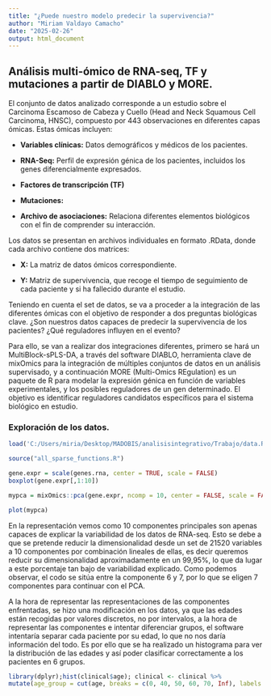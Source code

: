 ```yaml
---
title: "¿Puede nuestro modelo predecir la supervivencia?"
author: "Miriam Valdayo Camacho"
date: "2025-02-26"
output: html_document
---
```


## Análisis multi-ómico de RNA-seq, TF y mutaciones a partir de DIABLO y MORE.

El conjunto de datos analizado corresponde a un estudio sobre el Carcinoma Escamoso de Cabeza y Cuello (Head and Neck Squamous Cell Carcinoma, HNSC), compuesto por 443 observaciones en diferentes capas ómicas. Estas ómicas incluyen:

-   **Variables clínicas:** Datos demográficos y médicos de los pacientes.

-   **RNA-Seq:** Perfil de expresión génica de los pacientes, incluidos los genes diferencialmente expresados.

-   **Factores de transcripción (TF)**

-   **Mutaciones:**

-   **Archivo de asociaciones:** Relaciona diferentes elementos biológicos con el fin de comprender su interacción.

Los datos se presentan en archivos individuales en formato .RData, donde cada archivo contiene dos matrices:

-   **X:** La matriz de datos ómicos correspondiente.

-   **Y:** Matriz de supervivencia, que recoge el tiempo de seguimiento de cada paciente y si ha fallecido durante el estudio.

Teniendo en cuenta el set de datos, se va a proceder a la integración de las diferentes ómicas con el objetivo de responder a dos preguntas biológicas clave. ¿Son nuestros datos capaces de predecir la supervivencia de los pacientes? ¿Qué reguladores influyen en el evento?

Para ello, se van a realizar dos integraciones diferentes, primero se hará un MultiBlock-sPLS-DA, a través del software DIABLO, herramienta clave de mixOmics para la integración de múltiples conjuntos de datos en un análisis supervisado, y a continuación MORE (Multi-Omics REgulation) es un paquete de R para modelar la expresión génica en función de variables experimentales, y los posibles reguladores de un gen determinado. El objetivo es identificar reguladores candidatos específicos para el sistema biológico en estudio.

### Exploración de los datos.

```r

load('C:/Users/miria/Desktop/MADOBIS/analisisintegrativo/Trabajo/data.RData')

source("all_sparse_functions.R")

```

```r
gene.expr = scale(genes.rna, center = TRUE, scale = FALSE)
boxplot(gene.expr[,1:10])
```

```r
mypca = mixOmics::pca(gene.expr, ncomp = 10, center = FALSE, scale = FALSE)

plot(mypca)
```

En la representación vemos como 10 componentes principales son apenas capaces de explicar la variabilidad de los datos de RNA-seq. Esto se debe a que se pretende reducir la dimensionalidad desde un set de 21520 variables a 10 componentes por combinación lineales de ellas, es decir queremos reducir su dimensionalidad aproximadamente en un 99,95%, lo que da lugar a este porcentaje tan bajo de variabilidad explicado. Como podemos observar, el codo se sitúa entre la componente 6 y 7, por lo que se eligen 7 componentes para continuar con el PCA.

A la hora de representar las representaciones de las componentes enfrentadas, se hizo una modificación en los datos, ya que las edades están recogidas por valores discretos, no por intervalos, a la hora de representar las componentes e intentar diferenciar grupos, el software intentaría separar cada paciente por su edad, lo que no nos daría información del todo. Es por ello que se ha realizado un histograma para ver la distribución de las edades y así poder clasificar correctamente a los pacientes en 6 grupos.

```r
library(dplyr);hist(clinical$age); clinical <- clinical %>%
mutate(age_group = cut(age, breaks = c(0, 40, 50, 60, 70, Inf), labels = c("0-40", "40-50", "50-60", "60-70","70-+70"), right = FALSE))
```
